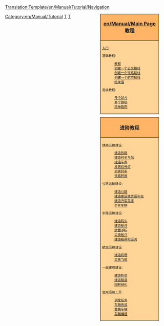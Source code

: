 <noinclude>[[Translation:Template/en/Manual/Tutorial/Navigation]]</noinclude><noinclude></noinclude>
<!--
NOTE:
Aqueducts should go under 'bridges' (with a link from building locks and canals), as aqueducts are in fact bridges but then for ships.

Possible future tutorials not already in list:
- [[Industrial Service]] / [[FIRS Walkthrough]]
- Multistations
--><div style="float:right; padding-left:12px; background:none;">
<div style="width:180px; border:1px solid #000000; background:#ffb466; padding:5px; -moz-border-radius-topleft:5px; -moz-border-radius-topright:5px; font-size: 12pt;">
<center><strong><font size="3">[[en/Manual/Main Page]] [[zh/Manual/Tutorial/教程|教程]]</font></strong></center>
</div>
<div style="width:180px;  border:1px solid black; border-top-width: 0px; background:#ffd496; padding:5px; font-size: 8pt;">
[[zh/Manual/Tutorial/Main Page|入门]]

基础教程:
:[[zh/Manual/Tutorial/教程|教程]]
:[[zh/Manual/Tutorial/公路运输|创建一个公交路线]]
:[[zh/Manual/Tutorial/铁路运输|创建一个铁路路线]]
:[[zh/Manual/Tutorial/航空运输|创建一个航空航线]]
:[[zh/Manual/Tutorial/结束语|结束语]]
高级教程:
:[[zh/Manual/Tutorial/多个站台|多个站台]]
:[[zh/Manual/Tutorial/多个铁轨|多个铁轨]]
:[[zh/Manual/Tutorial/简单路网|简单路网]]

</div>

<div style="width:180px; border:1px solid #000000; background:#ffb466; padding:5px; font-size: 12pt; margin-top: 10px;">
<center><strong><font size="3">进阶教程</font></strong></center>
</div>
<div style="width:180px;  border:1px solid black; border-top-width: 0px; background:#ffd496; padding:5px; -moz-border-radius-bottomleft:5px; -moz-border-radius-bottomright:8px; font-size: 8pt;">
<span style="font-weight:bold;">

铁路运输建设:
:[[zh/Manual/教程/修建铁路轨道|建造铁路]]
:[[zh/Manual/教程/建造列车车站|建造列车车站]]
:[[zh/Manual/教程/建造车库|建造车库]]
:[[zh/Manual/教程/放置信号灯|放置信号灯]]
:[[zh/Manual/教程/买卖列车|买卖列车]]
:[[zh/Manual/教程/铁路转换|铁路转换]]

公路运输建设:
:[[zh/Manual/教程/建造公路|建造公路]]
:[[zh/Manual/教程/建造客运或货运车站|建造客运或货运车站]]
:[[zh/Manual/教程/建造汽车车库|建造汽车车库]]
:[[zh/Manual/教程/买卖车辆|买卖车辆]]

水路运输建设:
:[[zh/Manual/教程/建造码头|建造码头]]
:[[zh/Manual/教程/建造船坞|建造船坞]]
:[[zh/Manual/教程/放置浮标|放置浮标]]
:[[zh/Manual/教程/买卖船只|买卖船只]]
:[[en/Manual/Building canals|建造船闸和运河]]

航空运输建设:
:[[en/Manual/Building airports|建造机场]]
:[[en/Manual/Buying aircraft|买卖飞机]]

一般建筑建设:
:[[en/Manual/Building bridges|建造桥梁]]
:[[en/Manual/Tunnels|建造隧道]]
:[[en/Manual/Landscaping|园林绿化]]

使用运输工具:
:[[en/Manual/Orders|调度任务]]
:[[en/Manual/Refit|车辆改装]]
:[[en/Manual/Replace vehicles|替换车辆]]
:[[en/Manual/Vehicle groups|车辆编组]]

</span>
</div>
</div><includeonly>[[Category:en/Manual/Tutorial]]</includeonly><noinclude>

[[Category:en/Templates|T]][[Category:en/Navigation|T]]
</noinclude>